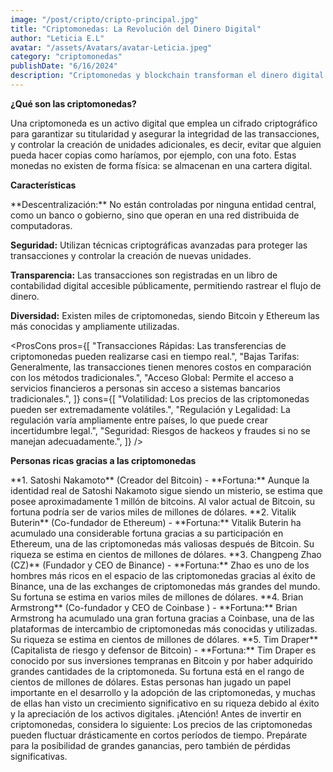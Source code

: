 ```yaml
---
image: "/post/cripto/cripto-principal.jpg"
title: "Criptomonedas: La Revolución del Dinero Digital"
author: "Leticia E.L"
avatar: "/assets/Avatars/avatar-Leticia.jpeg"
category: "criptomonedas"
publishDate: "6/16/2024"
description: "Criptomonedas y blockchain transforman el dinero digital con transacciones seguras y descentralizadas, eliminando intermediarios."
---
```


<SubSeccion> **¿Qué son las criptomonedas?** </SubSeccion>

<Parrafo>
  Una criptomoneda es un activo digital que emplea un cifrado criptográfico para garantizar su titularidad y asegurar la
  integridad de las transacciones, y controlar la creación de unidades adicionales, es decir, evitar que alguien pueda hacer
  copias como haríamos, por ejemplo, con una foto. Estas monedas no existen de forma física: se almacenan en una cartera digital.
</Parrafo>

<YouTubeVideo url="https://www.youtube.com/watch?v=FmtyY2hmg04" />

<SubSeccion> **Características** </SubSeccion>

<Parrafo>
**Descentralización:** No están controladas por ninguna entidad central, como un banco o gobierno, sino que operan en una red distribuida de computadoras.

**Seguridad:** Utilizan técnicas criptográficas avanzadas para proteger las transacciones y controlar la creación de nuevas unidades.

**Transparencia:** Las transacciones son registradas en un libro de contabilidad digital accesible públicamente, permitiendo rastrear el flujo de dinero.

**Diversidad:** Existen miles de criptomonedas, siendo Bitcoin y Ethereum las más conocidas y ampliamente utilizadas.

</Parrafo>

<ImageMDX src="/post/cripto/cripto1.jpg" alt="Criptomonedas" width={900} height={800} />

<ProsCons
  pros={[
    "Transacciones Rápidas: Las transferencias de criptomonedas pueden realizarse casi en tiempo real.",
    "Bajas Tarifas: Generalmente, las transacciones tienen menores costos en comparación con los métodos tradicionales.",
    "Acceso Global: Permite el acceso a servicios financieros a personas sin acceso a sistemas bancarios tradicionales.",
  ]}
  cons={[
    "Volatilidad: Los precios de las criptomonedas pueden ser extremadamente volátiles.",
    "Regulación y Legalidad: La regulación varía ampliamente entre países, lo que puede crear incertidumbre legal.",
    "Seguridad: Riesgos de hackeos y fraudes si no se manejan adecuadamente.",
  ]}
/>

<Divider />

<SubSeccion> **Personas ricas gracias a las criptomonedas**</SubSeccion>

<ImageMDX src="/post/cripto/cripto2.jpg" alt="Criptomonedas" width={900} height={800} />
<Parrafo>
  **1. Satoshi Nakamoto** (Creador del Bitcoin) - **Fortuna:** Aunque la identidad real de Satoshi Nakamoto sigue siendo un
  misterio, se estima que posee aproximadamente 1 millón de bitcoins. Al valor actual de Bitcoin, su fortuna podría ser de varios
  miles de millones de dólares.
</Parrafo>

<Divider />

<ImageMDX src="/post/cripto/cripto3.jpg" alt="Criptomonedas" width={900} height={800} />
<Parrafo>
  **2. Vitalik Buterin** (Co-fundador de Ethereum) - **Fortuna:** Vitalik Buterin ha acumulado una considerable fortuna gracias a
  su participación en Ethereum, una de las criptomonedas más valiosas después de Bitcoin. Su riqueza se estima en cientos de
  millones de dólares.
</Parrafo>

<Divider />

<ImageMDX src="/post/cripto/cripto4.jpg" alt="Criptomonedas" width={900} height={800} />
<Parrafo>
  **3. Changpeng Zhao (CZ)** (Fundador y CEO de Binance) - **Fortuna:** Zhao es uno de los hombres más ricos en el espacio de las
  criptomonedas gracias al éxito de Binance, una de las exchanges de criptomonedas más grandes del mundo. Su fortuna se estima en
  varios miles de millones de dólares.
</Parrafo>

<Divider />

<ImageMDX src="/post/cripto/cripto5.jpg" alt="Criptomonedas" width={900} height={800} />
<Parrafo>
  **4. Brian Armstrong** (Co-fundador y CEO de Coinbase ) - **Fortuna:** Brian Armstrong ha acumulado una gran fortuna gracias a
  Coinbase, una de las plataformas de intercambio de criptomonedas más conocidas y utilizadas. Su riqueza se estima en cientos de
  millones de dólares.
</Parrafo>

<Divider />

<ImageMDX src="/post/cripto/cripto6.jpg" alt="Criptomonedas" width={900} height={800} />
<Parrafo>
  **5. Tim Draper** (Capitalista de riesgo y defensor de Bitcoin) - **Fortuna:** Tim Draper es conocido por sus inversiones
  tempranas en Bitcoin y por haber adquirido grandes cantidades de la criptomoneda. Su fortuna está en el rango de cientos de
  millones de dólares.
</Parrafo>

<Divider />

<Parrafo>
  Estas personas han jugado un papel importante en el desarrollo y la adopción de las criptomonedas, y muchas de ellas han visto
  un crecimiento significativo en su riqueza debido al éxito y la apreciación de los activos digitales.
</Parrafo>

<Alert>
  ¡Atención! Antes de invertir en criptomonedas, considera lo siguiente: Los precios de las criptomonedas pueden fluctuar
  drásticamente en cortos períodos de tiempo. Prepárate para la posibilidad de grandes ganancias, pero también de pérdidas
  significativas.
</Alert>
